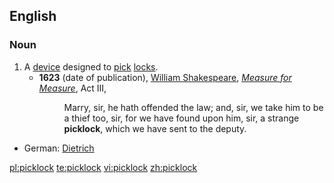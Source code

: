 ==English==
===Noun===
{{en-noun}}
#A [[device]] designed to [[pick]] [[lock]]s.
#*'''1623''' (date of publication), [[w:William Shakespeare|William Shakespeare]], ''[[w:Measure for Measure|Measure for Measure]]'', Act III,
#*:Marry, sir, he hath offended the law; and, sir, we take him to be a thief too, sir, for we have found upon him, sir, a strange '''picklock''', which we have sent to the deputy.

{{trans-top|device designed to pick locks}}
*German: [[Dietrich]] {{m}}
{{trans-mid}}
{{trans-bottom}}

[[pl:picklock]]
[[te:picklock]]
[[vi:picklock]]
[[zh:picklock]]